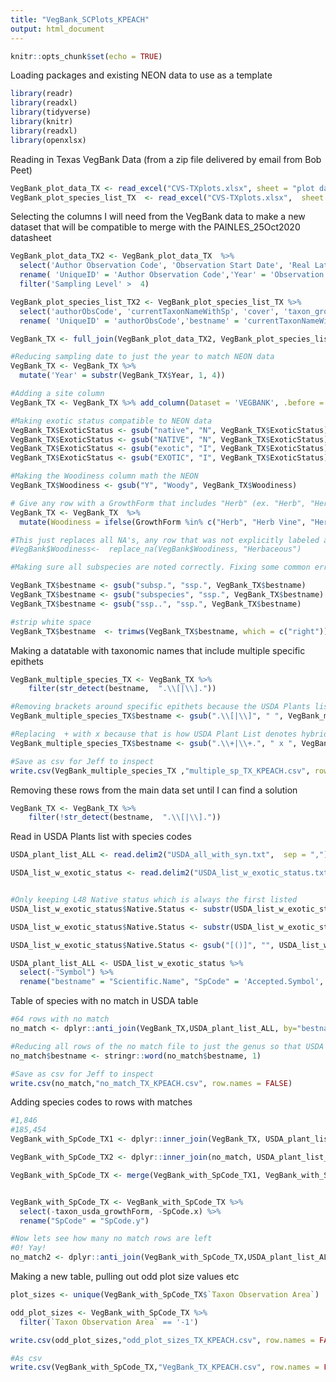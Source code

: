```yaml
---
title: "VegBank_SCPlots_KPEACH"
output: html_document
---
```


```r
knitr::opts_chunk$set(echo = TRUE)
```

Loading packages and existing NEON data to use as a template

```r

library(readr)
library(readxl)
library(tidyverse)
library(knitr)
library(readxl)
library(openxlsx)

```

Reading in Texas VegBank Data (from a zip file delivered by email from Bob Peet)

```r


VegBank_plot_data_TX <- read_excel("CVS-TXplots.xlsx", sheet = "plot data")
VegBank_plot_species_list_TX  <- read_excel("CVS-TXplots.xlsx",  sheet = "plot species list")


```

Selecting the columns I will need from the VegBank data to make a new dataset that will be compatible to merge with the PAINLES_25Oct2020 datasheet

```r


VegBank_plot_data_TX2 <- VegBank_plot_data_TX  %>%
  select('Author Observation Code', 'Observation Start Date', 'Real Latitude', 'Real Longitude', 'Taxon Observation Area', 'Sampling Level', 'previousObsCode') %>%
  rename( 'UniqueID' = 'Author Observation Code','Year' = 'Observation Start Date', 'Lat' = 'Real Latitude', 'Long' = 'Real Longitude' ) %>%
  filter('Sampling Level' >  4)

VegBank_plot_species_list_TX2 <- VegBank_plot_species_list_TX %>%
  select('authorObsCode', 'currentTaxonNameWithSp', 'cover', 'taxon_growthForm_short', 'taxon_woody', 'taxon_exotic', 'taxon_usda_growthForm', 'taxon_usda_code', 'taxon_woody') %>%
  rename( 'UniqueID' = 'authorObsCode','bestname' = 'currentTaxonNameWithSp', 'PctCov' = 'cover', 'SpCode' = 'taxon_usda_code', 'ExoticStatus' = 'taxon_exotic', 'GrowthForm' = 'taxon_growthForm_short', 'Woodiness' = 'taxon_woody')

VegBank_TX <- full_join(VegBank_plot_data_TX2, VegBank_plot_species_list_TX2, by = 'UniqueID')

#Reducing sampling date to just the year to match NEON data
VegBank_TX <- VegBank_TX %>% 
  mutate('Year' = substr(VegBank_TX$Year, 1, 4))

#Adding a site column
VegBank_TX <- VegBank_TX %>% add_column(Dataset = 'VEGBANK', .before = "UniqueID")  %>% add_column(Zone = 'L48', .before = "UniqueID")

#Making exotic status compatible to NEON data
VegBank_TX$ExoticStatus <- gsub("native", "N", VegBank_TX$ExoticStatus)
VegBank_TX$ExoticStatus <- gsub("NATIVE", "N", VegBank_TX$ExoticStatus)
VegBank_TX$ExoticStatus <- gsub("exotic", "I", VegBank_TX$ExoticStatus)
VegBank_TX$ExoticStatus <- gsub("EXOTIC", "I", VegBank_TX$ExoticStatus)

#Making the Woodiness column math the NEON 
VegBank_TX$Woodiness <- gsub("Y", "Woody", VegBank_TX$Woodiness)

# Give any row with a GrowthForm that includes "Herb" (ex. "Herb", "Herb Vine", "Herb Shrub") a Woodiness classification of ""Herbaceous". 
VegBank_TX <- VegBank_TX  %>% 
  mutate(Woodiness = ifelse(GrowthForm %in% c("Herb", "Herb Vine", "Herb Shrub", "Herb Shrub Vine"), 'Herbaceous', Woodiness))

#This just replaces all NA's, any row that was not explicitly labeled as 'Woody" as Herbaceous which could be wrong so I did not run it
#VegBank$Woodiness<-  replace_na(VegBank$Woodiness, "Herbaceous")

#Making sure all subspecies are noted correctly. Fixing some common errors that would prevent the species name from matching with the USDA plant list

VegBank_TX$bestname <- gsub("subsp.", "ssp.", VegBank_TX$bestname)
VegBank_TX$bestname <- gsub("subspecies", "ssp.", VegBank_TX$bestname)
VegBank_TX$bestname <- gsub("ssp..", "ssp.", VegBank_TX$bestname)

#strip white space
VegBank_TX$bestname  <- trimws(VegBank_TX$bestname, which = c("right"))

```

Making a datatable with taxonomic names that include multiple specific epithets

```r

VegBank_multiple_species_TX <- VegBank_TX %>%
    filter(str_detect(bestname,  ".\\[|\\]."))

#Removing brackets around specific epithets because the USDA Plants list does not use them..may be preventing matches
VegBank_multiple_species_TX$bestname <- gsub(".\\[|\\]", " ", VegBank_multiple_species_TX$bestname)

#Replacing  + with x because that is how USDA Plant List denotes hybrides
VegBank_multiple_species_TX$bestname <- gsub(".\\+|\\+.", " x ", VegBank_multiple_species_TX$bestname)

#Save as csv for Jeff to inspect
write.csv(VegBank_multiple_species_TX ,"multiple_sp_TX_KPEACH.csv", row.names = FALSE)

```

Removing these rows from the main data set until I can find a solution
```r

VegBank_TX <- VegBank_TX %>%
    filter(!str_detect(bestname,  ".\\[|\\]."))

```

Read in USDA Plants list with species codes

```r


USDA_plant_list_ALL <- read.delim2("USDA_all_with_syn.txt",  sep = ",")

USDA_list_w_exotic_status <- read.delim2("USDA_list_w_exotic_status.txt",  sep = ",")


#Only keeping L48 Native status which is always the first listed
USDA_list_w_exotic_status$Native.Status <- substr(USDA_list_w_exotic_status$Native.Status, 0, 6)

USDA_list_w_exotic_status$Native.Status <- substr(USDA_list_w_exotic_status$Native.Status, 5, 5)

USDA_list_w_exotic_status$Native.Status <- gsub("[()]", "", USDA_list_w_exotic_status$Native.Status)

USDA_plant_list_ALL <- USDA_list_w_exotic_status %>%
  select(-"Symbol") %>%
  rename("bestname" = "Scientific.Name", "SpCode" = 'Accepted.Symbol', "USDA_Exotic_Status" = "Native.Status", "USDA_Growth_Form" = "Growth.Habit", "USDA_Duration" = "Duration") 

```


Table of species with no match in USDA table

```r

#64 rows with no match
no_match <- dplyr::anti_join(VegBank_TX,USDA_plant_list_ALL, by="bestname")

#Reducing all rows of the no match file to just the genus so that USDA can find matches
no_match$bestname <- stringr::word(no_match$bestname, 1)

#Save as csv for Jeff to inspect
write.csv(no_match,"no_match_TX_KPEACH.csv", row.names = FALSE)

```

Adding species codes to rows with matches

```r

#1,846
#185,454
VegBank_with_SpCode_TX1 <- dplyr::inner_join(VegBank_TX, USDA_plant_list_ALL, by="bestname")

VegBank_with_SpCode_TX2 <- dplyr::inner_join(no_match, USDA_plant_list_ALL, by="bestname")

VegBank_with_SpCode_TX <- merge(VegBank_with_SpCode_TX1, VegBank_with_SpCode_TX2, all = TRUE)


VegBank_with_SpCode_TX <- VegBank_with_SpCode_TX %>%
  select(-taxon_usda_growthForm, -SpCode.x) %>%
  rename("SpCode" = "SpCode.y")

#Now lets see how many no match rows are left
#0! Yay!
no_match2 <- dplyr::anti_join(VegBank_with_SpCode_TX,USDA_plant_list_ALL, by="bestname")

```

Making a new table, pulling out odd plot size values etc

```r

plot_sizes <- unique(VegBank_with_SpCode_TX$`Taxon Observation Area`)

odd_plot_sizes <- VegBank_with_SpCode_TX %>%
  filter(`Taxon Observation Area` == '-1')

write.csv(odd_plot_sizes,"odd_plot_sizes_TX_KPEACH.csv", row.names = FALSE)

```

```r

#As csv
write.csv(VegBank_with_SpCode_TX,"VegBank_TX_KPEACH.csv", row.names = FALSE)

```